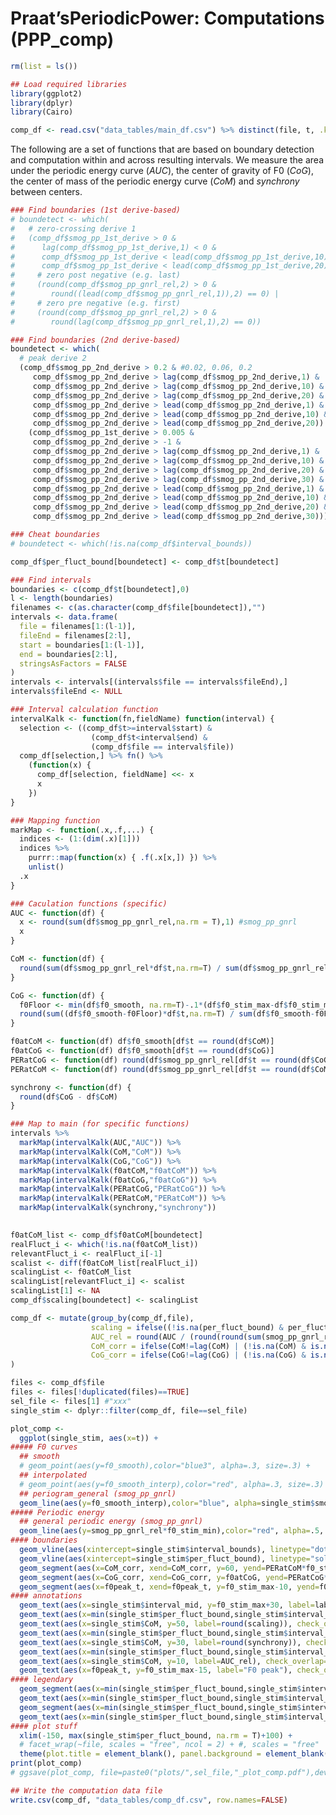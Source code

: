 # Praat'sPeriodicPower: Computations (PPP_comp)

```r
rm(list = ls())

## Load required libraries 
library(ggplot2)
library(dplyr)
library(Cairo)
```

```r
comp_df <- read.csv("data_tables/main_df.csv") %>% distinct(file, t, .keep_all = TRUE)
```

The following are a set of functions that are based on boundary detection and computation within and across resulting intervals. We measure the area under the periodic energy curve (*AUC*), the center of gravity of F0 (*CoG*), the center of mass of the periodic energy curve (*CoM*) and *synchrony* between centers.

```r

### Find boundaries (1st derive-based)
# boundetect <- which(
#   # zero-crossing derive 1
#   (comp_df$smog_pp_1st_derive > 0 &
#      lag(comp_df$smog_pp_1st_derive,1) < 0 &
#      comp_df$smog_pp_1st_derive < lead(comp_df$smog_pp_1st_derive,10) &
#      comp_df$smog_pp_1st_derive < lead(comp_df$smog_pp_1st_derive,20)) |
#     # zero post negative (e.g. last)
#     (round(comp_df$smog_pp_gnrl_rel,2) > 0 &
#        round((lead(comp_df$smog_pp_gnrl_rel,1)),2) == 0) |
#     # zero pre negative (e.g. first)
#     (round(comp_df$smog_pp_gnrl_rel,2) > 0 &
#        round(lag(comp_df$smog_pp_gnrl_rel,1),2) == 0))

### Find boundaries (2nd derive-based)
boundetect <- which(
  # peak derive 2
  (comp_df$smog_pp_2nd_derive > 0.2 & #0.02, 0.06, 0.2
     comp_df$smog_pp_2nd_derive > lag(comp_df$smog_pp_2nd_derive,1) &
     comp_df$smog_pp_2nd_derive > lag(comp_df$smog_pp_2nd_derive,10) &
     comp_df$smog_pp_2nd_derive > lag(comp_df$smog_pp_2nd_derive,20) &
     comp_df$smog_pp_2nd_derive > lead(comp_df$smog_pp_2nd_derive,1) &
     comp_df$smog_pp_2nd_derive > lead(comp_df$smog_pp_2nd_derive,10) &
     comp_df$smog_pp_2nd_derive > lead(comp_df$smog_pp_2nd_derive,20)) |
    (comp_df$smog_pp_1st_derive > 0.005 &
     comp_df$smog_pp_2nd_derive > -1 &
     comp_df$smog_pp_2nd_derive > lag(comp_df$smog_pp_2nd_derive,1) &
     comp_df$smog_pp_2nd_derive > lag(comp_df$smog_pp_2nd_derive,10) &
     comp_df$smog_pp_2nd_derive > lag(comp_df$smog_pp_2nd_derive,20) &
     comp_df$smog_pp_2nd_derive > lag(comp_df$smog_pp_2nd_derive,30) &
     comp_df$smog_pp_2nd_derive > lead(comp_df$smog_pp_2nd_derive,1) &
     comp_df$smog_pp_2nd_derive > lead(comp_df$smog_pp_2nd_derive,10) &
     comp_df$smog_pp_2nd_derive > lead(comp_df$smog_pp_2nd_derive,20) &
     comp_df$smog_pp_2nd_derive > lead(comp_df$smog_pp_2nd_derive,30)))

### Cheat boundaries
# boundetect <- which(!is.na(comp_df$interval_bounds))

comp_df$per_fluct_bound[boundetect] <- comp_df$t[boundetect]

### Find intervals
boundaries <- c(comp_df$t[boundetect],0)
l <- length(boundaries)
filenames <- c(as.character(comp_df$file[boundetect]),"")
intervals <- data.frame(
  file = filenames[1:(l-1)],
  fileEnd = filenames[2:l],
  start = boundaries[1:(l-1)],
  end = boundaries[2:l],
  stringsAsFactors = FALSE
)
intervals <- intervals[(intervals$file == intervals$fileEnd),]
intervals$fileEnd <- NULL

### Interval calculation function
intervalKalk <- function(fn,fieldName) function(interval) {
  selection <- ((comp_df$t>=interval$start) &
                  (comp_df$t<interval$end) &
                  (comp_df$file == interval$file))
  comp_df[selection,] %>% fn() %>% 
    (function(x) {
      comp_df[selection, fieldName] <<- x
      x
    })
}

### Mapping function
markMap <- function(.x,.f,...) {
  indices <- (1:(dim(.x)[1]))
  indices %>%
    purrr::map(function(x) { .f(.x[x,]) }) %>%
    unlist()
  .x
}

### Caculation functions (specific)
AUC <- function(df) {
  x <- round(sum(df$smog_pp_gnrl_rel,na.rm = T),1) #smog_pp_gnrl
  x
}

CoM <- function(df) {
  round(sum(df$smog_pp_gnrl_rel*df$t,na.rm=T) / sum(df$smog_pp_gnrl_rel,na.rm=T))
}

CoG <- function(df) {
  f0Floor <- min(df$f0_smooth, na.rm=T)-.1*(df$f0_stim_max-df$f0_stim_min) 
  round(sum((df$f0_smooth-f0Floor)*df$t,na.rm=T) / sum(df$f0_smooth-f0Floor,na.rm=T))
}

f0atCoM <- function(df) df$f0_smooth[df$t == round(df$CoM)] 
f0atCoG <- function(df) df$f0_smooth[df$t == round(df$CoG)]
PERatCoG <- function(df) round(df$smog_pp_gnrl_rel[df$t == round(df$CoG)],4)
PERatCoM <- function(df) round(df$smog_pp_gnrl_rel[df$t == round(df$CoM)],4)

synchrony <- function(df) {
  round(df$CoG - df$CoM)
}

### Map to main (for specific functions)
intervals %>%
  markMap(intervalKalk(AUC,"AUC")) %>%
  markMap(intervalKalk(CoM,"CoM")) %>%
  markMap(intervalKalk(CoG,"CoG")) %>%
  markMap(intervalKalk(f0atCoM,"f0atCoM")) %>%
  markMap(intervalKalk(f0atCoG,"f0atCoG")) %>%
  markMap(intervalKalk(PERatCoG,"PERatCoG")) %>%
  markMap(intervalKalk(PERatCoM,"PERatCoM")) %>%
  markMap(intervalKalk(synchrony,"synchrony"))
  

f0atCoM_list <- comp_df$f0atCoM[boundetect]
realFluct_i <- which(!is.na(f0atCoM_list))
relevantFluct_i <- realFluct_i[-1]
scalist <- diff(f0atCoM_list[realFluct_i])
scalingList <- f0atCoM_list
scalingList[relevantFluct_i] <- scalist
scalingList[1] <- NA  
comp_df$scaling[boundetect] <- scalingList

comp_df <- mutate(group_by(comp_df,file),
                  scaling = ifelse((!is.na(per_fluct_bound) & per_fluct_bound>min(per_fluct_bound, na.rm = T) & !is.na(f0atCoM)), scaling, NA),
                  AUC_rel = round(AUC / (round(round(sum(smog_pp_gnrl_rel,na.rm = T),1) / length(levels(as.factor(CoM))),1)), 2),
                  CoM_corr = ifelse(CoM!=lag(CoM) | (!is.na(CoM) & is.na(lag(CoM))),CoM,NA),
                  CoG_corr = ifelse(CoG!=lag(CoG) | (!is.na(CoG) & is.na(lag(CoG))),CoG,NA)
)

```

```r

files <- comp_df$file
files <- files[!duplicated(files)==TRUE]
sel_file <- files[1] #"xxx" 
single_stim <- dplyr::filter(comp_df, file==sel_file)

plot_comp <-
  ggplot(single_stim, aes(x=t)) +
##### F0 curves
  ## smooth
  # geom_point(aes(y=f0_smooth),color="blue3", alpha=.3, size=.3) +
  ## interpolated
  # geom_point(aes(y=f0_smooth_interp),color="red", alpha=.3, size=.3) +
  ## periogram_general (smog_pp_gnrl)
  geom_line(aes(y=f0_smooth_interp),color="blue", alpha=single_stim$smog_pp_gnrl_rel, size=single_stim$smog_pp_gnrl_rel*3.5) +
##### Periodic energy
  ## general periodic energy (smog_pp_gnrl)
  geom_line(aes(y=smog_pp_gnrl_rel*f0_stim_min),color="red", alpha=.5, size=.5) +
#### boundaries
  geom_vline(aes(xintercept=single_stim$interval_bounds), linetype="dotted", color="black", size=.5, alpha=.5) +
  geom_vline(aes(xintercept=single_stim$per_fluct_bound), linetype="solid", color="red", size=.5, alpha=.3) + 
  geom_segment(aes(x=CoM_corr, xend=CoM_corr, y=60, yend=PERatCoM*f0_stim_min), position = "dodge", color="red", size=.3, alpha=.8, linetype = "longdash", lineend = "round") + 
  geom_segment(aes(x=CoG_corr, xend=CoG_corr, y=f0atCoG, yend=PERatCoG*f0_stim_min), position = "dodge", color="blue", size=.3, alpha=.8, linetype = "dotdash", lineend = "round") +
  geom_segment(aes(x=f0peak_t, xend=f0peak_t, y=f0_stim_max-10, yend=f0_stim_max+10), position = "dodge", color="#E066FF", size=1, alpha=.8, linetype = "solid", lineend = "round") +
#### annotations
  geom_text(aes(x=single_stim$interval_mid, y=f0_stim_max+30, label=label, check_overlap=T), color="black", size=7, family= "Times") +
  geom_text(aes(x=min(single_stim$per_fluct_bound,single_stim$interval_bounds,na.rm = T)-5, y=50, label="Scaling (difference in Hz):"), check_overlap=T, color="black", size=4.2, family= "Helvetica", hjust="right") + 
  geom_text(aes(x=single_stim$CoM, y=50, label=round(scaling)), check_overlap=T, color="black", size=4.2, family= "Helvetica") + 
  geom_text(aes(x=min(single_stim$per_fluct_bound,single_stim$interval_bounds,na.rm = T)-5, y=30, label="Synchrony (distance in ms):"), check_overlap=T, color="black", size=4.2, family= "Helvetica", hjust="right") + 
  geom_text(aes(x=single_stim$CoM, y=30, label=round(synchrony)), check_overlap=T, color="black", size=4.2, family= "Helvetica") +
  geom_text(aes(x=min(single_stim$per_fluct_bound,single_stim$interval_bounds,na.rm = T)-5, y=10, label="Mass (relative AUC):"), check_overlap=T, color="black", size=4.2, family= "Helvetica", hjust="right") + 
  geom_text(aes(x=single_stim$CoM, y=10, label=AUC_rel), check_overlap=T, color="black", size=4.2, family= "Helvetica") +
  geom_text(aes(x=f0peak_t, y=f0_stim_max-15, label="F0 peak"), check_overlap=T, color="#E066FF", size=3, family= "Helvetica") +
#### legendary
  geom_segment(aes(x=min(single_stim$per_fluct_bound,single_stim$interval_bounds,na.rm = T)-10, xend=min(single_stim$per_fluct_bound,single_stim$interval_bounds,na.rm = T)-10, y=65, yend=85), color="red", size=.3, alpha=.8, linetype = "dashed", lineend = "round", position = "dodge") +
  geom_text(aes(x=min(single_stim$per_fluct_bound,single_stim$interval_bounds,na.rm = T)-20, y=75), label="CoM", color="red", alpha=1, size=4.2, family = "Helvetica", check_overlap=T, na.rm = T, hjust="right") +
  geom_segment(aes(x=min(single_stim$per_fluct_bound,single_stim$interval_bounds,na.rm = T)-10, xend=min(single_stim$per_fluct_bound,single_stim$interval_bounds,na.rm = T)-10, y=90, yend=110), color="blue", size=.3, alpha=.8, linetype = "dotdash", lineend = "round", position = "dodge") +
  geom_text(aes(x=min(single_stim$per_fluct_bound,single_stim$interval_bounds,na.rm = T)-20, y=100), label="CoG", color="blue", alpha=1, size=4.2, family = "Helvetica", check_overlap=T, na.rm = T, hjust="right") +
#### plot stuff
  xlim(-150, max(single_stim$per_fluct_bound, na.rm = T)+100) +
  # facet_wrap(~file, scales = "free", ncol = 2) + #, scales = "free"
  theme(plot.title = element_blank(), panel.background = element_blank(), plot.background = element_rect(fill = "white"), panel.grid = element_blank(), axis.title = element_blank(), axis.text.x = element_text(size = 8), axis.text.y = element_text(size = 8), axis.ticks = element_blank(), strip.text = element_text(size = 8)) 
print(plot_comp)
# ggsave(plot_comp, file=paste0("plots/",sel_file,"_plot_comp.pdf"),device=cairo_pdf)

```

```r
## Write the computation data file
write.csv(comp_df, "data_tables/comp_df.csv", row.names=FALSE)
```